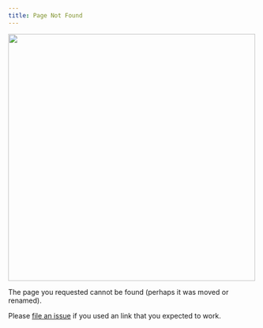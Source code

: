 ```yaml
---
title: Page Not Found
---
```


![](images/evil-come-at-me-bro-cupcake-by-allison-horst.jpg){height="500" fig-alt="recipes rx sticker, modified to add evil eyes and mouth. Flaming topping and to be holding a knife and a cleaver, both of which are escaping the hex frame."}

The page you requested cannot be found (perhaps it was moved or renamed).

Please [file an issue](https://github.com/tidymodels/tidymodels_dot_org/issues) if you used an link that you expected to work.
